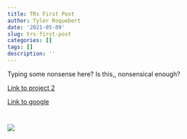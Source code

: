 ```yaml
---
title: TRs First Post
author: Tyler Roquebert
date: '2021-05-09'
slug: trs-first-post
categories: []
tags: []
description: ''
---
```

Typing some nonsense here? Is this,, nonsensical enough? 

[Link to project 2](/project/project2/)

[Link to google](https://www.google.com)

```r

```


```{python.reticulate=F}

```

![](/img/DSC_1002.jpg)